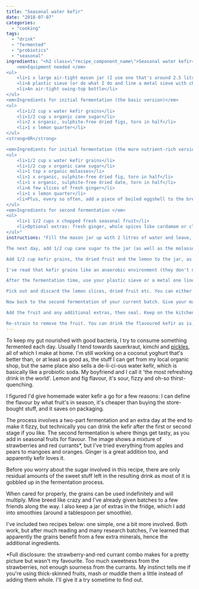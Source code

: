 ```yaml
---
title: "Seasonal water kefir"
date: "2018-07-07"
categories: 
  - "cooking"
tags: 
  - "drink"
  - "fermented"
  - "probiotics"
  - "seasonal"
ingredients: "<h2 class=\"recipe_component_name\">Seasonal water kefir</h2>
    <em>Equipment needed </em>
<ul>
 	<li>1 x large air-tight mason jar (I use one that's around 2.5 litres)</li>
 	<li>A plastic sieve (or do what I do and line a metal sieve with cheesecloth when straining the grains, which don't deal well with metal)</li>
 	<li>An air-tight swing-top bottle</li>
</ul>
<em>Ingredients for initial fermentation (the basic version)</em>
<ul>
 	<li>1/2 cup x water kefir grains</li>
 	<li>1/2 cup x organic cane sugar</li>
 	<li>2 x organic, sulphite-free dried figs, torn in half</li>
 	<li>1 x lemon quarter</li>
</ul>
<strong>OR</strong>

<em>Ingredients for initial fermentation (the more nutrient-rich version)</em>
<ul>
 	<li>1/2 cup x water kefir grains</li>
 	<li>1/2 cup x organic cane sugar</li>
 	<li>1 tsp x organic molasses</li>
 	<li>1 x organic, sulphite-free dried fig, torn in half</li>
 	<li>1 x organic, sulphite-free dried date, torn in half</li>
 	<li>A few slices of fresh ginger</li>
 	<li>1 x lemon quarter</li>
 	<li>Plus, every so often, add a piece of boiled eggshell to the brew</li>
</ul>
<em>Ingredients for second fermentation </em>
<ul>
 	<li>1 1/2 cups x chopped fresh seasonal fruit</li>
 	<li>Optional extras: fresh ginger, whole spices like cardamom or clove, fresh herbs</li>
</ul>"
instructions: "Fill the mason jar up with 2 litres of water and leave, unsealed, overnight. This helps chlorine from tap water to evaporate. If your tap water is chlorine free, you can skip this step. You can also use natural spring water instead to start making the kefir immediately.

The next day, add 1/2 cup cane sugar to the jar (as well as the molasses, if following the more involved fermentation option) and stir with a wooden spoon (remember: kefir grains don't like metal) until dissolved.

Add 1/2 cup kefir grains, the dried fruit and the lemon to the jar, as well as the ginger and egg shell if using. Seal the jar, then leave on the kitchen counter away from direct sunlight for 2-3 days, the former for warmer months and the latter during winter. One recipe I read suggests giving it some sunlight on the last day, which I do from time to time.

I've read that kefir grains like an anaerobic environment (they don't need oxygen to survive), hence the air-tight container. If you want to reduce the (already small) amount of alcohol present in finished water kefir, however, you can use cheesecloth over the lid instead.

After the fermentation time, use your plastic sieve or a metal one lined with cheesecloth to strain the mixture from the jar into a bowl.

Pick out and discard the lemon slices, dried fruit etc. You can either use the grains to start a fresh batch immediately, or you can store them in a jar in the fridge with a mixture of water and sugar. I use around one tablespoon of organic cane sugar per time and cover with water. If you had mixture leftover from the first fermentation feel free to add that in. The grains are happiest when making water kefir though, so as soon as I'm running low on one batch I get a new one rolling.

Now back to the second fermentation of your current batch. Give your mason jar a rinse, then pour the strained liquid back in.

Add the fruit and any additional extras, then seal. Keep on the kitchen bench for another 24 hours. After that time, the fruit should have risen to the surface and the liquid should have a light fizz.

Re-strain to remove the fruit. You can drink the flavoured kefir as is, or pour it into a swing-top bottle and leave at room temperature for an additional 24 hours or longer to make it fizzy. Just make sure you 'burp' the bottle once or twice a day, as bottles like this have been known to explode."
---
```


To keep my gut nourished with good bacteria, I try to consume something fermented each day. Usually I tend towards sauerkraut, kimchi and [pickles](https://cookingwithnothing.com/easy-pickles/), all of which I make at home. I'm still working on a coconut yoghurt that's better than, or at least as good as, the stuff I can get from my local organic shop, but the same place also sells a de-li-ci-ous water kefir, which is basically like a probiotic soda. My boyfriend and I call it 'the most refreshing drink in the world'. Lemon and fig flavour, it's sour, fizzy and oh-so thirst-quenching.

I figured I'd give homemade water kefir a go for a few reasons: I can define the flavour by what fruit's in season, it's cheaper than buying the store-bought stuff, and it saves on packaging.

The process involves a two-part fermentation and an extra day at the end to make it fizzy, but technically you can drink the kefir after the first or second stage if you like. The second fermentation is where things get tasty, as you add in seasonal fruits for flavour. The image shows a mixture of strawberries and red currants\*, but I've tried everything from apples and pears to mangoes and oranges. Ginger is a great addition too, and apparently kefir loves it.

Before you worry about the sugar involved in this recipe, there are only residual amounts of the sweet stuff left in the resulting drink as most of it is gobbled up in the fermentation process.

When cared for properly, the grains can be used indefinitely and will multiply. Mine breed like crazy and I've already given batches to a few friends along the way. I also keep a jar of extras in the fridge, which I add into smoothies (around a tablespoon per smoothie).

I've included two recipes below: one simple, one a bit more involved. Both work, but after much reading and many research batches, I've learned that apparently the grains benefit from a few extra minerals, hence the additional ingredients.

\*Full disclosure: the strawberry-and-red currant combo makes for a pretty picture but wasn't my favourite. Too much sweetness from the strawberries, not enough sourness from the currants. My instinct tells me if you're using thick-skinned fruits, mash or muddle them a little instead of adding them whole. I'll give it a try sometime to find out.
